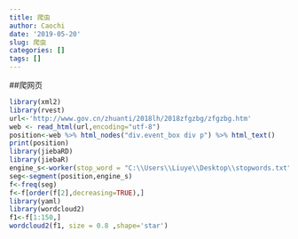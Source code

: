 ```yaml
---
title: 爬虫
author: Caochi
date: '2019-05-20'
slug: 爬虫
categories: []
tags: []
---
```

##爬网页
```r
library(xml2)
library(rvest)
url<-'http://www.gov.cn/zhuanti/2018lh/2018zfgzbg/zfgzbg.htm' 
web <- read_html(url,encoding="utf-8") 
position<-web %>% html_nodes("div.event_box div p") %>% html_text()
print(position)
library(jiebaRD)
library(jiebaR)
engine_s<-worker(stop_word = "C:\\Users\\Liuye\\Desktop\\stopwords.txt")
seg<-segment(position,engine_s)
f<-freq(seg)
f<-f[order(f[2],decreasing=TRUE),]
library(yaml)
library(wordcloud2)
f1<-f[1:150,]
wordcloud2(f1, size = 0.8 ,shape='star')
```

